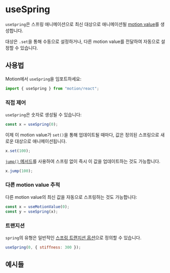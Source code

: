 
# useSpring

`useSpring`은 스프링 애니메이션으로 최신 대상으로 애니메이션될 [motion value](/docs/motion-values/overview)를 생성합니다.

대상은 `.set`을 통해 수동으로 설정하거나, 다른 motion value를 전달하여 자동으로 설정할 수 있습니다.

<IFrameEmbed sandboxId="framer-motion-spring-transition-e6c8dm" />

## 사용법

Motion에서 `useSpring`을 임포트하세요:

```jsx
import { useSpring } from "motion/react";
```

### 직접 제어

`useSpring`은 숫자로 생성될 수 있습니다:

```jsx
const x = useSpring(0);
```

이제 이 motion value가 `set()`을 통해 업데이트될 때마다, 값은 정의된 스프링으로 새로운 대상으로 애니메이션됩니다.

```jsx
x.set(100);
```

[`jump()` 메서드](/docs/motion-values/overview)를 사용하여 스프링 없이 즉시 이 값을 업데이트하는 것도 가능합니다.

```jsx
x.jump(100);
```

### 다른 motion value 추적

다른 motion value의 최신 값을 자동으로 스프링하는 것도 가능합니다:

```jsx
const x = useMotionValue(0);
const y = useSpring(x);
```

### 트랜지션

`spring`의 유형은 일반적인 [스프링 트랜지션 옵션](/docs/animation/transition)으로 정의할 수 있습니다.

```jsx
useSpring(0, { stiffness: 300 });
```

## 예시들

<IFrameEmbed sandboxId="framer-motion-spring-transition-e6c8dm" />

<IFrameEmbed sandboxId="framer-motion-usespring-example-0ctgom" />
